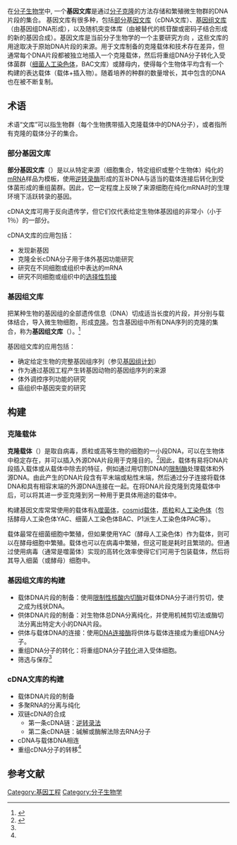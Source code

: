 在[[分子生物学|分子生物学]]中, 一个'''基因文库'''是通过[[分子克隆|分子克隆]]的方法存储和繁殖微生物群的DNA片段的集合。 基因文库有很多种，包括[[cDNA文库|部分基因文库]]（cDNA文库）、[[基因组文库|基因组文库]]（由基因组DNA形成），以及随机突变体库（由被替代的核苷酸或密码子结合形成的新的基因合成）。基因文库是当前分子生物学的一个主要研究方向 ，这些文库的用途取决于原始DNA片段的来源。用于文库制备的克隆载体和技术存在差异，但通常每个DNA片段都被独立地插入一个克隆载体，然后将重组DNA分子转化入受体菌群（[[細菌人工染色體|细菌人工染色体]]，BAC文库）或酵母内，使得每个生物体平均含有一个构建的表达载体（载体+插入物）。随着培养的种群的数量增长，其中包含的DNA也在被不断复制。

==术语==
术语“文库”可以指生物群（每个生物携带插入克隆载体中的DNA分子），或者指所有克隆的载体分子的集合。

===部分基因文库===
{{Main|cDNA文库}}
'''部分基因文库'''（{{lang-en|cDNA library}}）是以从特定来源（细胞集合，特定组织或整个生物体）纯化的[[mRNA|mRNA]]样品为模板，使用[[逆转录酶|逆转录酶]]形成的互补DNA与适当的载体连接后转化到受体菌形成的重组菌群。因此，它一定程度上反映了来源细胞在纯化mRNA时的生理环境下活跃转录的基因。

cDNA文库可用于反向遗传学，但它们仅代表给定生物体基因组的非常小（小于1％）的一部分。

cDNA文库的应用包括：

*发现新基因
*克隆全长cDNA分子用于体外基因功能研究
*研究在不同细胞或组织中表达的mRNA
*研究不同细胞或组织中的[[选择性剪接|选择性剪接]]

===基因组文库===
{{Main|基因组文库}}

把某种生物的基因组的全部遗传信息（DNA）切成适当长度的片段，并分别与载体结合，导入微生物细胞，形成[[克隆|克隆]]。包含基因组中所有DNA序列的克隆的集合，称为'''基因组文库'''（{{lang-en|Genomic library}}）。<ref name="biopkueducn">{{Cite web|url=http://www.bio.pku.edu.cn/data/upload/month_201410/2014_autumn-molecularbiology-09_OjDbQg.pdf|title=基因组DNA文库(Genomic library)构建|accessdate=2018-08-29|archive-date=2018-08-29|archive-url=https://web.archive.org/web/20180829073920/http://www.bio.pku.edu.cn/data/upload/month_201410/2014_autumn-molecularbiology-09_OjDbQg.pdf|dead-url=no}}</ref>

基因组文库的应用包括：

*确定给定生物的完整基因组序列（参见[[基因组计划|基因组计划]]）
*作为通过基因工程产生转基因动物的基因组序列的来源
*体外调控序列功能的研究
*癌组织中基因突变的研究

==构建==
===克隆载体===
'''克隆载体'''（{{lang-en|Cloning vector}}）是取自病毒，质粒或高等生物的细胞的一小段DNA，可以在生物体中稳定存在，并可以插入外源DNA片段用于克隆目的。<ref>{{cite web |url=http://www.theodora.com/genetics/#cloningvector |title=Definition of cloning vector |work=Genome Dictionary |accessdate=2012-10-18 |language=en |archive-date=2010-02-24 |archive-url=https://web.archive.org/web/20100224074045/http://www.theodora.com/genetics/#cloningvector |dead-url=no }}</ref>因此，载体有易将DNA片段插入载体或从载体中除去的特征，例如通过用切割DNA的[[限制酶|限制酶]]处理载体和外源DNA。由此产生的DNA片段含有平末端或粘性末端，然后通过分子连接将载体DNA和具有相容末端的外源DNA连接在一起。在将DNA片段克隆到克隆载体中后，可以将其进一步亚克隆到另一种用于更具体用途的载体中。

构建基因文库常常使用的载体有[[噬菌体|λ噬菌体]]，[[黏质粒|cosmid载体]]，[[质粒|质粒]]和[[人工染色体|人工染色体]]（包括酵母人工染色体YAC、细菌人工染色体BAC、P1派生人工染色体PAC等）。

载体最常在细菌细胞中繁殖，但如果使用YAC（酵母人工染色体）作为载体，则可以在酵母细胞中繁殖。载体也可以在病毒中繁殖，但这可能是耗时且繁琐的。但通过使用病毒（通常是噬菌体）实现的高转化效率使得它们可用于包装载体，然后将其导入细菌（或酵母）细胞中。

===基因组文库的构建===
*载体DNA片段的制备：使用[[限制性核酸内切酶|限制性核酸内切酶]]对载体DNA分子进行剪切，使之成为线状DNA。
*供体DNA片段的制备：对生物体总DNA分离纯化，并使用机械剪切法或酶切法分离出特定大小的DNA片段。
*供体与载体DNA的连接：使用[[DNA连接酶|DNA连接酶]]将供体与载体连接成为重组DNA分子。
*重组DNA分子的转化：将重组DNA分子[[转化（生物）|转化]]进入受体细胞。
*筛选与保存<ref name="biopkueducn" />

===cDNA文库的构建===
*载体DNA片段的制备
*多聚RNA的分离与纯化
*双链cDNA的合成
**第一条cDNA链：[[逆转录|逆转录法]]
**第二条cDNA链：碱解或酶解法除去RNA分子
*cDNA与载体DNA相连
*重组cDNA分子的转移<ref name="biopkueducn" />

==参考文献==
{{Reflist}}

[[Category:基因工程|Category:基因工程]]
[[Category:分子生物学|Category:分子生物学]]